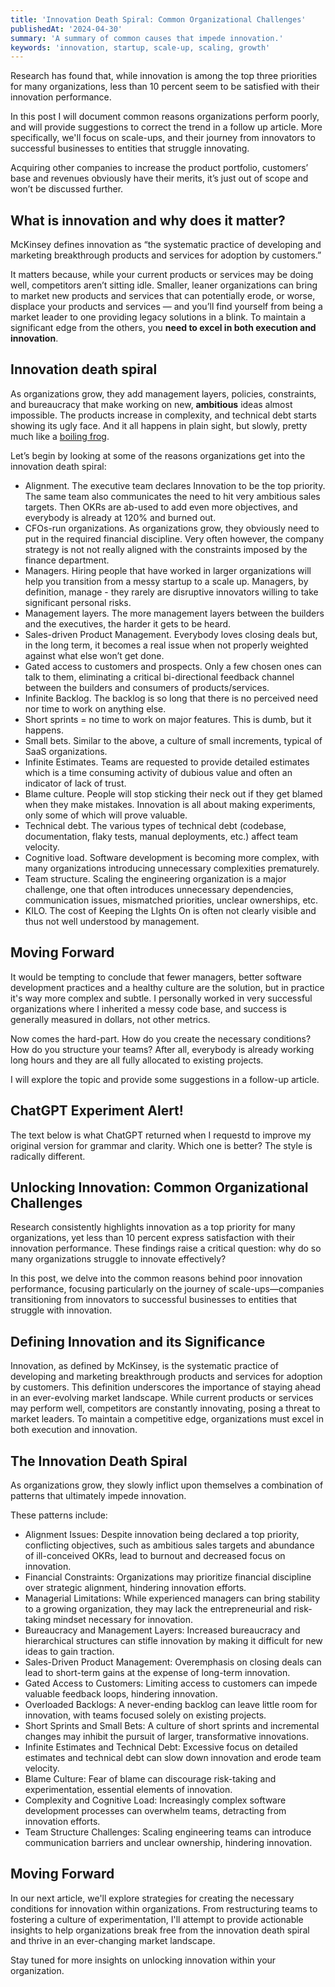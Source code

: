 ```yaml
---
title: 'Innovation Death Spiral: Common Organizational Challenges'
publishedAt: '2024-04-30'
summary: 'A summary of common causes that impede innovation.'
keywords: 'innovation, startup, scale-up, scaling, growth'
---
```



Research has found that, while innovation is among the top three priorities for many organizations, less than 10 percent seem to be satisfied with their innovation performance.

In this post I will document common reasons organizations perform poorly, and will provide suggestions to correct the trend in a follow up article. More specifically, we'll focus on scale-ups, and their journey from innovators to successful businesses to entities that struggle innovating.  

Acquiring other companies to increase the product portfolio, customers’ base and revenues obviously have their merits, it’s just out of scope and won’t be discussed further.


## **What is innovation and why does it matter?**

McKinsey defines innovation as “the systematic practice of developing and marketing breakthrough products and services for adoption by customers.”

It matters because, while your current products or services may be doing well, competitors aren’t sitting idle. Smaller, leaner organizations can bring to market new products and services that can potentially erode, or worse, displace your products and services — and you’ll find yourself from being a market leader to one providing legacy solutions in a blink. To maintain a significant edge from the others, you **need to excel in both execution and innovation**. 


## **Innovation death spiral**

As organizations grow, they add management layers, policies, constraints, and bureaucracy that make working on new, **ambitious** ideas almost impossible. The products increase in complexity, and technical debt starts showing its ugly face. And it all happens in plain sight, but slowly, pretty much like a [boiling frog](https://en.wikipedia.org/wiki/Boiling_frog). 

Let’s begin by looking at some of the reasons organizations get into the innovation death spiral:



* Alignment. The executive team declares Innovation to be the top priority. The same team also communicates the need to hit very ambitious sales targets. Then OKRs are ab-used to add even more objectives, and everybody is already at 120% and burned out.
* CFOs-run organizations. As organizations grow, they obviously need to put in the required financial discipline. Very often however, the company strategy is not not really aligned with the constraints imposed by the finance department. 
* Managers. Hiring people that have worked in larger organizations will help you transition from a messy startup to a scale up. Managers, by definition, manage - they rarely are disruptive innovators willing to take significant personal risks. 
* Management layers. The more management layers between the builders and the executives, the harder it gets to be heard.
* Sales-driven Product Management. Everybody loves closing deals but, in the long term, it becomes a real issue when not properly weighted against what else won’t get done.   
* Gated access to customers and prospects. Only a few chosen ones can talk to them, eliminating a critical bi-directional feedback channel between the builders and consumers of products/services.
* Infinite Backlog. The backlog is so long that there is no perceived need nor time to work on anything else. 
* Short sprints = no time to work on major features. This is dumb, but it happens.
* Small bets. Similar to the above, a culture of small increments, typical of SaaS organizations.  
* Infinite Estimates. Teams are requested to provide detailed estimates which is a time consuming activity of dubious value and often an indicator of lack of trust.
* Blame culture. People will stop sticking their neck out if they get blamed when they make mistakes. Innovation is all about making experiments, only some of which will prove valuable.
* Technical debt. The various types of technical debt (codebase, documentation, flaky tests, manual deployments, etc.) affect team velocity. 
* Cognitive load. Software development is becoming more complex, with many organizations introducing unnecessary complexities prematurely.
* Team structure. Scaling the engineering organization is a major challenge, one that often introduces unnecessary dependencies, communication issues, mismatched priorities, unclear ownerships, etc.  
* KILO. The cost of Keeping the LIghts On is often not clearly visible and thus not well understood by management.  

## Moving Forward

It would be tempting to conclude that fewer managers, better software development practices and a healthy culture are the solution, but in practice it's way more complex and subtle. I personally worked in very successful organizations where I inherited a messy code base, and success is generally measured in dollars, not other metrics.

Now comes the hard-part. How do you create the necessary conditions? How do you structure your teams? After all, everybody is already working long hours and they are all fully allocated to existing projects.

I will explore the topic and provide some suggestions in a follow-up article. 

## ChatGPT Experiment Alert! 
The text below is what ChatGPT returned when I requestd to improve my original version for grammar and clarity. Which one is better? The style is radically different.


## Unlocking Innovation: Common Organizational Challenges

Research consistently highlights innovation as a top priority for many organizations, yet less than 10 percent express satisfaction with their innovation performance. These findings raise a critical question: why do so many organizations struggle to innovate effectively?

In this post, we delve into the common reasons behind poor innovation performance, focusing particularly on the journey of scale-ups—companies transitioning from innovators to successful businesses to entities that struggle with innovation.

## Defining Innovation and its Significance

Innovation, as defined by McKinsey, is the systematic practice of developing and marketing breakthrough products and services for adoption by customers. This definition underscores the importance of staying ahead in an ever-evolving market landscape. While current products or services may perform well, competitors are constantly innovating, posing a threat to market leaders. To maintain a competitive edge, organizations must excel in both execution and innovation.

## The Innovation Death Spiral

As organizations grow, they slowly inflict upon themselves a combination of patterns that ultimately impede innovation. 

These patterns include:


* Alignment Issues: Despite innovation being declared a top priority, conflicting objectives, such as ambitious sales targets and abundance of ill-conceived OKRs, lead to burnout and decreased focus on innovation.
* Financial Constraints: Organizations may prioritize financial discipline over strategic alignment, hindering innovation efforts.
* Managerial Limitations: While experienced managers can bring stability to a growing organization, they may lack the entrepreneurial and risk-taking mindset necessary for innovation.
* Bureaucracy and Management Layers: Increased bureaucracy and hierarchical structures can stifle innovation by making it difficult for new ideas to gain traction.
* Sales-Driven Product Management: Overemphasis on closing deals can lead to short-term gains at the expense of long-term innovation.
* Gated Access to Customers: Limiting access to customers can impede valuable feedback loops, hindering innovation.
* Overloaded Backlogs: A never-ending backlog can leave little room for innovation, with teams focused solely on existing projects.
* Short Sprints and Small Bets: A culture of short sprints and incremental changes may inhibit the pursuit of larger, transformative innovations.
* Infinite Estimates and Technical Debt: Excessive focus on detailed estimates and technical debt can slow down innovation and erode team velocity.
* Blame Culture: Fear of blame can discourage risk-taking and experimentation, essential elements of innovation.
* Complexity and Cognitive Load: Increasingly complex software development processes can overwhelm teams, detracting from innovation efforts.
* Team Structure Challenges: Scaling engineering teams can introduce communication barriers and unclear ownership, hindering innovation.

## Moving Forward

In our next article, we'll explore strategies for creating the necessary conditions for innovation within organizations. From restructuring teams to fostering a culture of experimentation, I'll attempt to provide actionable insights to help organizations break free from the innovation death spiral and thrive in an ever-changing market landscape.

Stay tuned for more insights on unlocking innovation within your organization.
